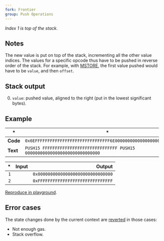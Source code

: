 ```yaml
---
fork: Frontier
group: Push Operations
---
```


*Index 1 is top of the stack.*

## Notes

The new value is put on top of the stack, incrementing all the other value indices. The values for a specific opcode thus have to be pushed in reverse order of the stack. For example, with [MSTORE](/#52), the first value pushed would have to be `value`, and then `offset`.

## Stack output

0. `value`: pushed value, aligned to the right (put in the lowest significant bytes).

## Example

| * | * |
|---|---|
| **Code** | `0x6EFFFFFFFFFFFFFFFFFFFFFFFFFFFFFF6E000000000000000000000000000000` |
| **Text** | `PUSH15 FFFFFFFFFFFFFFFFFFFFFFFFFFFFFF PUSH15 000000000000000000000000000000` |

| * | Input | Output |
|--:|------:|-------:|
| `1` | | `0x000000000000000000000000000000` |
| `2` | | `0xFFFFFFFFFFFFFFFFFFFFFFFFFFFFFF` |

[Reproduce in playground](/playground?unit=Wei&codeType=Mnemonic&code='zx~~~~~~%5Cnz'~FFFFFzPUSH15%200%01z~_).

## Error cases

The state changes done by the current context are [reverted](#FD) in those cases:
- Not enough gas.
- Stack overflow.
